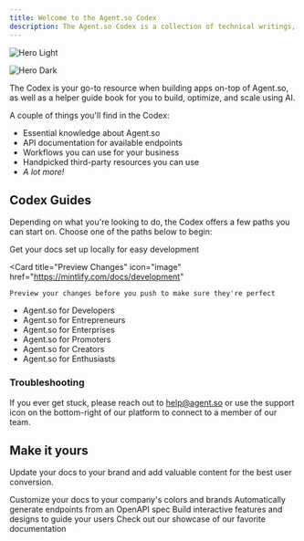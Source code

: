```yaml
---
title: Welcome to the Agent.so Codex
description: The Agent.so Codex is a collection of technical writings, developer documentations, guides, and other resources to help you use AGI.
---
```


<img
  className="block dark:hidden"
  src="/images/hero-light.svg"
  alt="Hero Light"
/>

<img
  className="hidden dark:block"
  src="/images/hero-dark.svg"
  alt="Hero Dark"
/>


The Codex is your go-to resource when building apps on-top of Agent.so, as well as a helper guide book for you to build, optimize, and scale using AI.

A couple of things you'll find in the Codex:

- Essential knowledge about Agent.so
- API documentation for available endpoints
- Workflows you can use for your business
- Handpicked third-party resources you can use
- *A lot more!*

## Codex Guides

Depending on what you're looking to do, the Codex offers a few paths you can start on. Choose one of the paths below to begin:

<CardGroup cols={2}>
  <Card
    title="For Developers"
    icon="pen-to-square"
    href="https://mintlify.com/docs/quickstart"
  >
    Get your docs set up locally for easy development
  </Card>

  <Card
    title="Preview Changes"
    icon="image"
    href="https://mintlify.com/docs/development"
  >
    Preview your changes before you push to make sure they're perfect
  </Card>
</CardGroup>

- Agent.so for Developers
- Agent.so for Entrepreneurs
- Agent.so for Enterprises
- Agent.so for Promoters
- Agent.so for Creators
- Agent.so for Enthusiasts

### Troubleshooting

If you ever get stuck, please reach out to help@agent.so or use the support icon on the bottom-right of our platform to connect to a member of our team.

## Make it yours

Update your docs to your brand and add valuable content for the best user conversion.

<CardGroup cols={2}>
  <Card
    title="Customize Style"
    icon="palette"
    href="https://mintlify.com/docs/settings/global"
  >
    Customize your docs to your company's colors and brands
  </Card>
  <Card
    title="Reference APIs"
    icon="code"
    href="https://mintlify.com/docs/api-playground/openapi"
  >
    Automatically generate endpoints from an OpenAPI spec
  </Card>
  <Card
    title="Add Components"
    icon="screwdriver-wrench"
    href="https://mintlify.com/docs/components/accordion"
  >
    Build interactive features and designs to guide your users
  </Card>
  <Card
    title="Get Inspiration"
    icon="stars"
    href="https://mintlify.com/customers"
  >
    Check out our showcase of our favorite documentation
  </Card>
</CardGroup>
